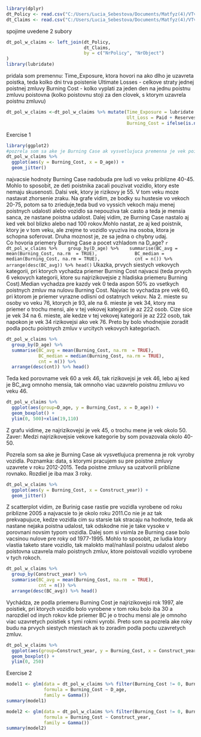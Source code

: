 ```r
library(dplyr)
dt_Policy <- read.csv("C:/Users/Lucia_Sebestova/Documents/Matfyz(4)/VTvAktuarstve/GeneralInsurance_Class/Data/lesson5_PolicyHistory.csv") %>% distinct(NrPolicy, NrObject, .keep_all = TRUE) 
dt_Claims <- read.csv("C:/Users/Lucia_Sebestova/Documents/Matfyz(4)/VTvAktuarstve/GeneralInsurance_Class/Data/lesson5_Claims.csv") %>% distinct(NrClaim, .keep_all = TRUE)
```
spojime uvedene 2 subory
```r
dt_pol_w_claims <- left_join(dt_Policy, 
                             dt_Claims, 
                             by = c("NrPolicy", "NrObject")
)
library(lubridate)
```
pridala som premennu: Time_Exposure, ktora hovori na ako dlho je uzavreta poistka, teda kolko dni trva poistenie
Ultimate Losses - celkove straty jednej poistnej zmluvy 
Burning Cost - kolko vyplati za jeden den na jednu poistnu zmluvu poistovna (kolko poistovnu stoji za den clovek, s ktorym uzavrela poistnu zmluvu) 
```r
dt_pol_w_claims <-dt_pol_w_claims %>% mutate(Time_Exposure = lubridate::dmy(Dt_Exp_End) - lubridate::dmy(Dt_Exp_Start),
                                             Ult_Loss = Paid + Reserves,
                                             Burning_Cost = ifelse(is.na(Ult_Loss), 0,  Ult_Loss / as.integer(Time_Exposure)))
```
Exercise 1
```r
library(ggplot2)
#pozrela som sa ake je Burning Case ak vysvetlujuca premenna je vek poistnika (osoba ktora uzavrela poistnu zmluvu a ktora je vlasnikom vozidla)
dt_pol_w_claims %>% 
  ggplot(aes(y = Burning_Cost, x = D_age)) + 
  geom_jitter()
```
najvacsie hodnoty Burning Case nadobuda pre ludi vo veku priblizne 40-45. Mohlo to sposobit, ze deti poistnika zacali pouzivat vozidlo, ktory este nemaju skusenosti. Dalsi vek, ktory je rizikovy je 55. V tom veku moze nastavat zhorsenie zraku. Na grafe vidim, ze bodky su hustesie vo vekoch 20-75, potom sa to zrieduje,teda bud vo vyssich vekoch maju menej poistnych udalosti alebo vozidlo sa nepouziva tak casto a teda je mensia sanca, ze nastane poistna udalost. Dalej vidim, ze Burning Case nastalo aj ked vek bol blizko alebo nad 100 rokov.Mohlo nastat, ze aj ked poistnik, ktory je v tom veku, ale zrejme to vozidlo vyuziva ina osoba, ktora je schopna soferovat. Druha moznost je, ze sa jedna o chybny udaj.   
Co hovoria priemery Burning Case a pocet vzhladom na D_age?
  ```r
dt_pol_w_claims %>% 
  group_by(D_age) %>% 
  summarise(BC_avg = mean(Burning_Cost, na.rm  = TRUE), 
            BC_median = median(Burning_Cost, na.rm = TRUE),
            cnt = n()) %>% 
  arrange(desc(BC_avg)) %>% head() 
```
Ukazka, prvych siestych vekovych kategorii, pri ktorych vychadza priemer Burning Cost najvacsi (teda prvych 6 vekovych kategorii, ktore su najrizikovejsie z hladiska priemeru Burning Cost).Median vychadza pre kazdy vek 0 teda aspon 50% zo vsetkych poistnych zmluv ma nulovu Burning Cost. Najviac to vychadza pre vek 60, pri ktorom je priemer vyrazne odlisni od ostatnych vekov. Na 2. mieste su osoby vo veku 76, ktorych je 93, ale na 6. mieste je vek 34, ktory ma priemer o trochu mensi, ale v tej vekovej kategorii je az 222 osob. Cize sice je vek 34 na 6. mieste, ale kedze v tej vekovej kategorii je az 222 osob, tak napokon je vek 34 rizikovejsi ako vek 76. Preto by bolo vhodnejsie zoradit podla poctu poistnych  zmluv v urcitych vekovych kategoriach.

```r
dt_pol_w_claims %>% 
  group_by(D_age) %>% 
  summarise(BC_avg = mean(Burning_Cost, na.rm  = TRUE), 
            BC_median = median(Burning_Cost, na.rm = TRUE),
            cnt = n()) %>% 
  arrange(desc(cnt)) %>% head() 
```
Teda ked porovname vek 60 a vek 46, tak rizikovejsi je vek 46, lebo aj ked je BC_avg omnoho mensia, tak omnoho viac uzavrelo poistnu zmluvu vo veku 46.  
```r
dt_pol_w_claims %>% 
  ggplot(aes(group=D_age, y = Burning_Cost, x = D_age)) + 
  geom_boxplot() +
  ylim(0, 500)+xlim(19,110)
```
Z grafu vidime, ze najrizikovejsi je vek 45, o trochu mene je vek okolo 50.
Zaver: Medzi najrizikovejsie vekove kategorie by som povazovala okolo 40-50.

Pozrela som sa ake je Burning Case ak vysvetlujuca premenna je rok vyroby vozidla.
Poznamka: data, s ktorymi pracujem su pre poistne zmluvy uzavrete v roku  2012-2015. Teda poistne zmluvy sa uzatvorili priblizne rovnako. Rozdiel je iba max 3 roky.
```r
dt_pol_w_claims %>% 
  ggplot(aes(y = Burning_Cost, x = Construct_year)) + 
  geom_jitter()
```
Z scatterplot vidim, ze Burinig case rastie pre vozidla vyrobene od roku priblizne 2005 a najvacsie to je okolo roku 2011.Co nie je az tak prekvapujuce, kedze vozidla cim su starsie tak stracaju na hodnote, teda ak nastane nejaka poistna udalost, tak odskodne nie je take vysoke v porovnani novsim typom vozidla. Dalej som si vsimla ze Burning case bolo vacsinou nulove pre roky od 1977-1995. Mohlo to sposobit, ze ludia ktory vlastia taketo stare vozidlo, tak malokto mal/nahlasil poistnu udalost alebo poistovna uzavrela malo poistnych zmluv, ktore poistovali vozidlo vyrobene v tych rokoch.
```r
dt_pol_w_claims %>% 
  group_by(Construct_year) %>% 
  summarise(BC_avg = mean(Burning_Cost, na.rm  = TRUE),  
            cnt = n()) %>% 
  arrange(desc(BC_avg)) %>% head() 
```
Vychádza, ze podla priemeru Burning Cost je najrizikovejsi rok 1997, ale poistiek, pri ktorych vozidlo bolo vyrobene v tom roku bolo iba 30 a narozdiel od inych rokov kde priemer BC je o trochu mensi ale je omnoho viac uzavretych poistiek s tymi rokmi vyrobi. Preto som sa pozrela ake roky budu na prvych siestych miestach ak to zoradim  podla poctu uzavretych zmluv.

```r
dt_pol_w_claims %>% 
  ggplot(aes(group=Construct_year, y = Burning_Cost, x = Construct_year)) + 
  geom_boxplot() +
  ylim(0, 250)
```

Exercise 2
```r
model1 <- glm(data = dt_pol_w_claims %>% filter(Burning_Cost != 0, Burning_Cost < 100),
              formula = Burning_Cost ~ D_age,
              family = Gamma())
summary(model1)
```

```r
model2 <- glm(data = dt_pol_w_claims %>% filter(Burning_Cost != 0, Burning_Cost < 100),
              formula = Burning_Cost ~ Construct_year,
              family = Gamma())
summary(model2)
```